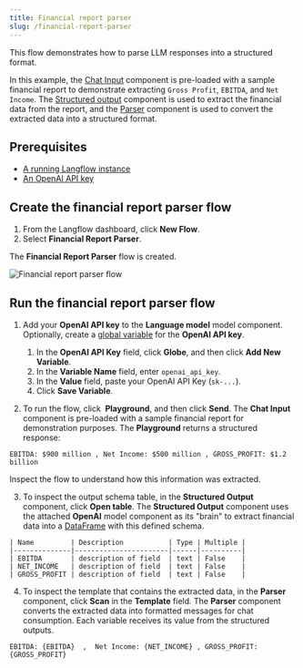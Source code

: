 ```yaml
---
title: Financial report parser
slug: /financial-report-parser
---
```



This flow demonstrates how to parse LLM responses into a structured format.

In this example, the [Chat Input](/components-io#chat-input) component is pre-loaded with a sample financial report to demonstrate extracting `Gross Profit`, `EBITDA`, and `Net Income`.
The [Structured output](/components-processing#structured-output) component is used to extract the financial data from the report, and the [Parser](/components-processing#parser) component is used to convert the extracted data into a structured format.

## Prerequisites

* [A running Langflow instance](/get-started-installation)
* [An OpenAI API key](https://platform.openai.com/api-keys)

## Create the financial report parser flow

1. From the Langflow dashboard, click **New Flow**.
2. Select **Financial Report Parser**.

The **Financial Report Parser** flow is created.

![Financial report parser flow](/img/starter-flow-financial-report-parser.png)

## Run the financial report parser flow

1. Add your **OpenAI API key** to the **Language model** model component.
	Optionally, create a [global variable](/configuration-global-variables) for the **OpenAI API key**.

	1. In the **OpenAI API Key** field, click <Icon name="Globe" aria-hidden="True" /> **Globe**, and then click **Add New Variable**.
	2. In the **Variable Name** field, enter `openai_api_key`.
	3. In the **Value** field, paste your OpenAI API Key (`sk-...`).
	4. Click **Save Variable**.
2. To run the flow, click <Icon name="Play" aria-hidden="true"/> **Playground**, and then click **Send**.
The **Chat Input** component is pre-loaded with a sample financial report for demonstration purposes.
The **Playground** returns a structured response:

```text
EBITDA: $900 million , Net Income: $500 million , GROSS_PROFIT: $1.2 billion
```

Inspect the flow to understand how this information was extracted.

3. To inspect the output schema table, in the **Structured Output** component, click **Open table**.
The **Structured Output** component uses the attached **OpenAI** model component as its "brain" to extract financial data into a [DataFrame](/data-types#dataframe) with this defined schema.
```text
| Name         | Description           | Type | Multiple |
|--------------|-----------------------|------|----------|
| EBITDA       | description of field  | text | False    |
| NET_INCOME   | description of field  | text | False    |
| GROSS_PROFIT | description of field  | text | False    |
```

4. To inspect the template that contains the extracted data, in the **Parser** component, click <Icon name="Scan" aria-hidden="true"/> **Scan** in the **Template** field.
The **Parser** component converts the extracted data into formatted messages for chat consumption.
Each variable receives its value from the structured outputs.
```text
EBITDA: {EBITDA}  ,  Net Income: {NET_INCOME} , GROSS_PROFIT: {GROSS_PROFIT}
```



